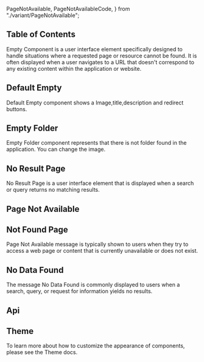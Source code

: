   PageNotAvailable,
  PageNotAvailableCode,
} from "./variant/PageNotAvailable";


## Table of Contents

Empty Component is a user interface element specifically designed to handle situations where a requested page or resource cannot be found. It is often displayed when a user navigates to a URL that doesn't correspond to any existing content within the application or website.

## Default Empty

Default Empty component shows a Image,title,description and redirect buttons.

<CodePreview code={DefaultEmptyCode}>
  <DefaultEmpty />
</CodePreview>

## Empty Folder

Empty Folder component represents that there is not folder found in the application. You can change the image.

<CodePreview code={EmptyFolderCode}>
  <EmptyFolder />
</CodePreview>

## No Result Page

No Result Page is a user interface element that is displayed when a search or query returns no matching results.

<CodePreview code={NoResultPageCode}>
  <NoResultPage />
</CodePreview>

## Page Not Available

<CodePreview code={PageNotAvailableCode}>
  <PageNotAvailable />
</CodePreview>

## Not Found Page

Page Not Available message is typically shown to users when they try to access a web page or content that is currently unavailable or does not exist.

<CodePreview code={NotFoundPageCode}>
  <NotFoundPage />
</CodePreview>

## No Data Found

The message No Data Found is commonly displayed to users when a search, query, or request for information yields no results.

<CodePreview code={NoDataFoundCode}>
  <NoDataFound />
</CodePreview>

## Api

<ComponentApi data={emptyApiData} />

## Theme

To learn more about how to customize the appearance of components, please see the Theme docs.

<CssThemePreview code={useTheme().theme.empty} />
